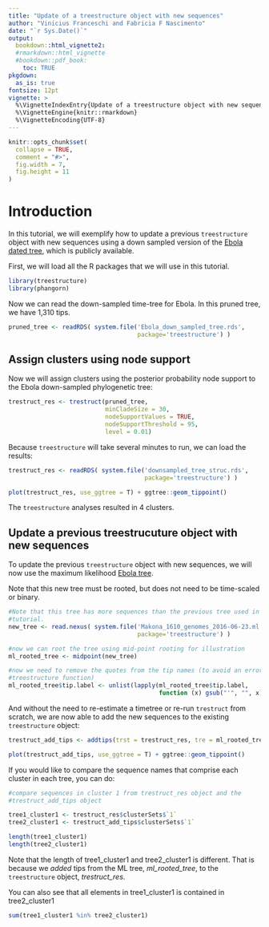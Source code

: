 ```yaml
---
title: "Update of a treestructure object with new sequences"
author: "Vinicius Franceschi and Fabricia F Nascimento"
date: "`r Sys.Date()`"
output: 
  bookdown::html_vignette2:
  #rmarkdown::html_vignette
  #bookdown::pdf_book:
    toc: TRUE
pkgdown:
  as_is: true
fontsize: 12pt
vignette: >
  %\VignetteIndexEntry{Update of a treestructure object with new sequences}
  %\VignetteEngine{knitr::rmarkdown}
  %\VignetteEncoding{UTF-8}
---
```


```r
knitr::opts_chunk$set(
  collapse = TRUE,
  comment = "#>",
  fig.width = 7,
  fig.height = 11
)
```

# Introduction

In this tutorial, we will exemplify how to update a previous `treestructure` 
object with new sequences using a down sampled version of the [Ebola dated tree](https://github.com/ebov/space-time/blob/master/Data/Makona_1610_cds_ig.GLM.MCC.tree), which is publicly available.



First, we will load all the R packages that we will use in this tutorial.
```r
library(treestructure)
library(phangorn)
```

Now we can read the down-sampled time-tree for Ebola. In this pruned tree, we
have 1,310 tips.

```r
pruned_tree <- readRDS( system.file('Ebola_down_sampled_tree.rds',
                                    package='treestructure') )

```


## Assign clusters using node support

Now we will assign clusters using the posterior probability node support to the 
Ebola  down-sampled phylogenetic tree:

```r
trestruct_res <- trestruct(pruned_tree, 
                           minCladeSize = 30, 
                           nodeSupportValues = TRUE, 
                           nodeSupportThreshold = 95,
                           level = 0.01)
```

Because `treestructure` will take several minutes to run, we can load the results:

```r
trestruct_res <- readRDS( system.file('downsampled_tree_struc.rds',
                                      package='treestructure') )

plot(trestruct_res, use_ggtree = T) + ggtree::geom_tippoint()
```

The `treestructure` analyses resulted in 4 clusters.



## Update a previous treestrucuture object with new sequences 

To update the previous `treestructure` object with new sequences, we will now use
the maximum likelihood [Ebola tree](https://github.com/ebov/space-time/blob/master/Data/Makona_1610_genomes_2016-06-23.ml.tree).

Note that this new tree must be rooted, but does not need to be time-scaled or 
binary.

```r
#Note that this tree has more sequences than the previous tree used in this
#tutorial.
new_tree <- read.nexus( system.file('Makona_1610_genomes_2016-06-23.ml.tree', 
                                    package='treestructure') )

#now we can root the tree using mid-point rooting for illustration
ml_rooted_tree <- midpoint(new_tree)

#now we need to remove the quotes from the tip names (to avoid an error with 
#treestructure function)
ml_rooted_tree$tip.label <- unlist(lapply(ml_rooted_tree$tip.label, 
                                          function (x) gsub("'", "", x)))

```

And without the need to re-estimate a timetree or re-run `trestruct` from scratch, 
we are now able to add the new sequences to the existing `treestructure` object:

```r
trestruct_add_tips <- addtips(trst = trestruct_res, tre = ml_rooted_tree)

plot(trestruct_add_tips, use_ggtree = T) + ggtree::geom_tippoint()
```


If you would like to compare the sequence names that comprise each cluster in
each tree, you can do:

```r

#compare sequences in cluster 1 from trestruct_res object and the 
#trestruct_add_tips object

tree1_cluster1 <- trestruct_res$clusterSets$`1`
tree2_cluster1 <- trestruct_add_tips$clusterSets$`1`

length(tree1_cluster1)
length(tree2_cluster1)

```

Note that the length of tree1_cluster1 and tree2_cluster1 is different.
That is because we _added_ tips from the ML tree, _ml_rooted_tree_, to the 
`treestructure` object, _trestruct_res_.

You can also see that all elements in tree1_cluster1 is contained in tree2_cluster1

```r

sum(tree1_cluster1 %in% tree2_cluster1)

```
